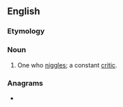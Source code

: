 ==English==

===Etymology===
{{suffix|niggle|er|lang=en}}

===Noun===
{{en-noun}}

# {{lb|en|colloquial}} One who [[niggle]]s; a constant [[critic]].

===Anagrams===
* {{anagrams|en|Gerling}}